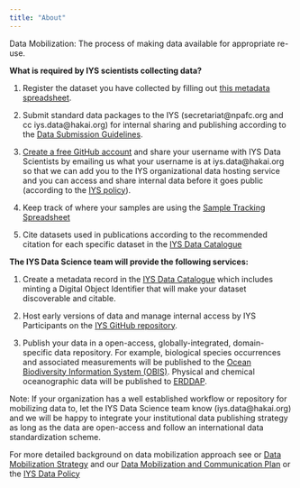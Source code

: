 ```yaml
---
title: "About"
---
```


Data Mobilization: The process of making data available for appropriate re-use.


**What is required by IYS scientists collecting data?**

1) Register the dataset you have collected by filling out [this metadata spreadsheet](https://docs.google.com/spreadsheets/d/1grJN_xPZScd4r-IgUK7v_jnCs5IGKhDDElTskt6qdAQ/edit?usp=sharing). 

2) Submit standard data packages to the IYS (secretariat@npafc.org and cc iys.data@hakai.org) for internal sharing and publishing according to the [Data Submission Guidelines](https://international-year-of-the-salmon.github.io/about/Data-Submission-Guidelines.html).

3) [Create a free GitHub account](https://github.com/signup) and share your username with IYS Data Scientists by emailing us what your username is at iys.data@hakai.org so that we can add you to the IYS organizational data hosting service and you can access and share internal data before it goes public (according to the [IYS policy](https://international-year-of-the-salmon.github.io/about/Final%20IYS%20Data%20Policy_Dec132021.pdf)).

4) Keep track of where your samples are using the [Sample Tracking Spreadsheet](https://docs.google.com/spreadsheets/d/14fbK5XlhCUL7p3IaSdAjehEm64Myjlxt/edit?usp=sharing&ouid=105664784039276814199&rtpof=true&sd=true)

5) Cite datasets used in publications according to the recommended citation for each specific dataset in the [IYS Data Catalogue](https://iys.hakai.org)

**The IYS Data Science team will provide the following services:**

1) Create a metadata record in the [IYS Data Catalogue](https://iys.hakai.org) which includes minting a Digital Object Identifier that will make your dataset discoverable and citable.

2) Host early versions of data and manage internal access by IYS Participants on the [IYS GitHub repository](https://github.com/international-year-of-the-salmon/).

3) Publish your data in a open-access, globally-integrated, domain-specific data repository. For example, biological species occurrences and associated measurements will be published to the [Ocean Biodiversity Information System (OBIS)](https://obis.org). Physical and chemical oceanographic data will be published to [ERDDAP](https://data.cioospacific.ca/erddap/index.html).

Note: If your organization has a well established workflow or repository for mobilizing data to, let the IYS Data Science team know (iys.data@hakai.org) and we will be happy to integrate your institutional data publishing strategy as long as the data are open-access and follow an international data standardization scheme.

For more detailed background on data mobilization approach see or [Data Mobilization Strategy](https://international-year-of-the-salmon.github.io/about/IYS-OOS-strategy.pdf) and our [Data Mobilization and Communication Plan](https://github.com/international-year-of-the-salmon/about/raw/main/IYS-OOS-Data-Mobilization-and-Communication-Plan_v2.pdf) or the [IYS Data Policy](https://docs.google.com/document/d/1srIlyZfNdtGQ4-W8Ch2FStLnn9U_wW5WIS5wQ1E62w0/edit?usp=sharing)
